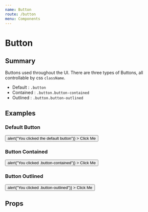```yaml
---
name: Button
route: /button
menu: Components
---
```




# Button

## Summary
Buttons used throughout the UI. There are three types of Buttons, all controllable by css `className`.
- Default : `.button`
- Contained : `.button.button-contained`
- Outlined : `.button.button-outlined`

## Examples
### Default Button

<Playground>
  <Button
    className="button"
    onClick={() => alert("You clicked the default button")}
  >
    Click Me
  </Button>
</Playground>

### Button Contained

<Playground>
  <Button
    className="button button-contained"
    onClick={() => alert("You clicked .button-contained")}
  >
    Click Me
  </Button>
</Playground>

### Button Outlined

<Playground>
  <Button
    className="button button-outlined"
    onClick={() => alert("You clicked .button-outlined")}
  >
    Click Me
  </Button>
</Playground>

## Props
<Props of={Button} />